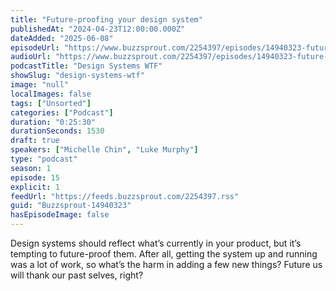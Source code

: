 ```yaml
---
title: "Future-proofing your design system"
publishedAt: "2024-04-23T12:00:00.000Z"
dateAdded: "2025-06-08"
episodeUrl: "https://www.buzzsprout.com/2254397/episodes/14940323-future-proofing-your-design-system.mp3"
audioUrl: "https://www.buzzsprout.com/2254397/episodes/14940323-future-proofing-your-design-system.mp3"
podcastTitle: "Design Systems WTF"
showSlug: "design-systems-wtf"
image: "null"
localImages: false
tags: ["Unsorted"]
categories: ["Podcast"]
duration: "0:25:30"
durationSeconds: 1530
draft: true
speakers: ["Michelle Chin", "Luke Murphy"]
type: "podcast"
season: 1
episode: 15
explicit: 1
feedUrl: "https://feeds.buzzsprout.com/2254397.rss"
guid: "Buzzsprout-14940323"
hasEpisodeImage: false
---
```

Design systems should reflect what’s currently in your product, but it’s tempting to future-proof them. After all, getting the system up and running was a lot of work, so what’s the harm in adding a few new things? Future us will thank our past selves, right?

